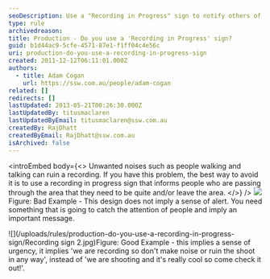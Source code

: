 ```yaml
---
seoDescription: Use a "Recording in Progress" sign to notify others of an ongoing recording and minimize unwanted noise.
type: rule
archivedreason:
title: Production - Do you use a 'Recording in Progress' sign?
guid: b1d44ac9-5cfe-4571-87e1-f1ff04c4e56c
uri: production-do-you-use-a-recording-in-progress-sign
created: 2011-12-12T06:11:01.000Z
authors:
  - title: Adam Cogan
    url: https://ssw.com.au/people/adam-cogan
related: []
redirects: []
lastUpdated: 2013-05-21T00:26:30.000Z
lastUpdatedBy: titusmaclaren
lastUpdatedByEmail: titusmaclaren@ssw.com.au
createdBy: RajDhatt
createdByEmail: RajDhatt@ssw.com.au
isArchived: false
---
```


<introEmbed
  body={<>
Unwanted noises such as people walking and talking can ruin a recording. If you have this problem, the best way to avoid it is to use a recording in progress sign that informs people who are passing through the area that they need to be quite and/or leave the area.
  </>}
/>
![](/uploads/rules/production-do-you-use-a-recording-in-progress-sign/RecordingInProgress_BadExample.jpg)Figure: Bad Example - This design does not imply a sense of alert. You need something that is going to catch the attention of people and imply an important message.

![](/uploads/rules/production-do-you-use-a-recording-in-progress-sign/Recording sign 2.jpg)Figure: Good Example - this implies a sense of urgency, it implies 'we are recording so don't make noise or ruin the shoot in any way', instead of 'we are shooting and it's really cool so come check it out!'.

